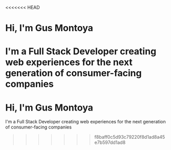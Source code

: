 <<<<<<< HEAD
# Hi, I'm Gus Montoya

I'm a Full Stack Developer creating web experiences for the next generation of consumer-facing companies
=======
# Hi, I'm Gus Montoya

I'm a Full Stack Developer creating web experiences for the next generation of consumer-facing companies
>>>>>>> f8baff0c5d93c79220f8d1ad8a45e7b597dd1ad8
